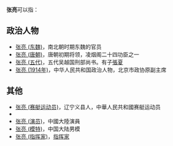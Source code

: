 '''张亮'''可以指：
== 政治人物 ==
* [[张亮_(东魏)|张亮 (东魏)]]，南北朝时期东魏的官员
* [[张亮_(唐朝)|张亮 (唐朝)]]，唐朝初期将领，凌烟阁二十四功臣之一
* [[张亮_(五代)|张亮 (五代)]]，五代吴越国刑部尚书。有子[[張夏|張夏]]
* [[张亮_(1914年)|张亮 (1914年)]]，中华人民共和国政治人物，北京市政协原副主席

== 其他 ==
* [[张亮_(赛艇运动员)|张亮 (赛艇运动员)]]，辽宁义县人，中華人民共和國赛艇运动员
* {{link-en|张亮 (自行车运动员)|Zhang Liang (cyclist)}}
* [[张亮_(演员)|张亮 (演员)]]，中國大陸演員
* [[张亮_(模特)|张亮 (模特)]]，中国大陆男模
* [[张亮_(指挥家)|张亮 (指挥家)]]，[[指挥家|指挥家]]
{{消歧义|L亮|Cat=二字张姓人名消歧义}}